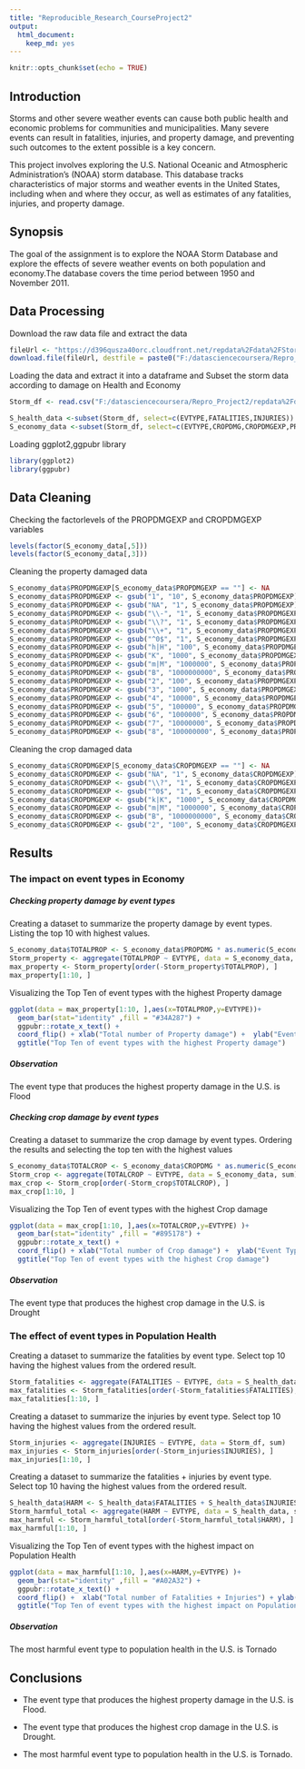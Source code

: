 ```yaml
---
title: "Reproducible_Research_CourseProject2"
output: 
  html_document: 
    keep_md: yes
---
```


```r
knitr::opts_chunk$set(echo = TRUE)
```

## Introduction

  Storms and other severe weather events can cause both public health and economic problems for communities and municipalities. Many severe events can result in fatalities, injuries, and property damage, and preventing such outcomes to the extent possible is a key concern.

This project involves exploring the U.S. National Oceanic and Atmospheric Administration's (NOAA) storm database. This database tracks characteristics of major storms and weather events in the United States, including when and where they occur, as well as estimates of any fatalities, injuries, and property damage.


## Synopsis

  The goal of the assignment is to explore the NOAA Storm Database and explore the effects of severe weather events on both population and economy.The database covers the time period between 1950 and November 2011.

## Data Processing

Download the raw data file and extract the data 

```r
fileUrl <- "https://d396qusza40orc.cloudfront.net/repdata%2Fdata%2FStormData.csv.bz2"
download.file(fileUrl, destfile = paste0("F:/datasciencecoursera/Repro_Project2", '/repdata%2Fdata%2FStormData.csv.bz2'))
```

Loading the data and extract it into a dataframe and Subset the storm data according to damage on Health and Economy

```r
Storm_df <- read.csv("F:/datasciencecoursera/Repro_Project2/repdata%2Fdata%2FStormData.csv.bz2")

S_health_data <-subset(Storm_df, select=c(EVTYPE,FATALITIES,INJURIES))
S_economy_data <-subset(Storm_df, select=c(EVTYPE,CROPDMG,CROPDMGEXP,PROPDMG,PROPDMGEXP))
```

Loading ggplot2,ggpubr library

```r
library(ggplot2)
library(ggpubr)
```

## Data Cleaning

Checking the factorlevels of the PROPDMGEXP and CROPDMGEXP variables

```r
levels(factor(S_economy_data[,5]))
levels(factor(S_economy_data[,3]))
```

Cleaning the property damaged data

```r
S_economy_data$PROPDMGEXP[S_economy_data$PROPDMGEXP == ""] <- NA
S_economy_data$PROPDMGEXP <- gsub("1", "10", S_economy_data$PROPDMGEXP)
S_economy_data$PROPDMGEXP <- gsub("NA", "1", S_economy_data$PROPDMGEXP)
S_economy_data$PROPDMGEXP <- gsub("\\-", "1", S_economy_data$PROPDMGEXP)
S_economy_data$PROPDMGEXP <- gsub("\\?", "1", S_economy_data$PROPDMGEXP)
S_economy_data$PROPDMGEXP <- gsub("\\+", "1", S_economy_data$PROPDMGEXP)
S_economy_data$PROPDMGEXP <- gsub("^0$", "1", S_economy_data$PROPDMGEXP)
S_economy_data$PROPDMGEXP <- gsub("h|H", "100", S_economy_data$PROPDMGEXP)
S_economy_data$PROPDMGEXP <- gsub("K", "1000", S_economy_data$PROPDMGEXP)
S_economy_data$PROPDMGEXP <- gsub("m|M", "1000000", S_economy_data$PROPDMGEXP)
S_economy_data$PROPDMGEXP <- gsub("B", "1000000000", S_economy_data$PROPDMGEXP)
S_economy_data$PROPDMGEXP <- gsub("2", "100", S_economy_data$PROPDMGEXP)
S_economy_data$PROPDMGEXP <- gsub("3", "1000", S_economy_data$PROPDMGEXP)
S_economy_data$PROPDMGEXP <- gsub("4", "10000", S_economy_data$PROPDMGEXP)
S_economy_data$PROPDMGEXP <- gsub("5", "100000", S_economy_data$PROPDMGEXP)
S_economy_data$PROPDMGEXP <- gsub("6", "1000000", S_economy_data$PROPDMGEXP)
S_economy_data$PROPDMGEXP <- gsub("7", "10000000", S_economy_data$PROPDMGEXP)
S_economy_data$PROPDMGEXP <- gsub("8", "100000000", S_economy_data$PROPDMGEXP)
```

 Cleaning the crop damaged data
 
```r
S_economy_data$CROPDMGEXP[S_economy_data$CROPDMGEXP == ""] <- NA
S_economy_data$CROPDMGEXP <- gsub("NA", "1", S_economy_data$CROPDMGEXP)
S_economy_data$CROPDMGEXP <- gsub("\\?", "1", S_economy_data$CROPDMGEXP)
S_economy_data$CROPDMGEXP <- gsub("^0$", "1", S_economy_data$CROPDMGEXP)
S_economy_data$CROPDMGEXP <- gsub("k|K", "1000", S_economy_data$CROPDMGEXP)
S_economy_data$CROPDMGEXP <- gsub("m|M", "1000000", S_economy_data$CROPDMGEXP)
S_economy_data$CROPDMGEXP <- gsub("B", "1000000000", S_economy_data$CROPDMGEXP)
S_economy_data$CROPDMGEXP <- gsub("2", "100", S_economy_data$CROPDMGEXP)
```


## Results

### The impact on event types in Economy

##### Checking property damage by event types
 
Creating a dataset to summarize the property damage by event types.
Listing the top 10 with highest values.

```r
S_economy_data$TOTALPROP <- S_economy_data$PROPDMG * as.numeric(S_economy_data$PROPDMGEXP)
Storm_property <- aggregate(TOTALPROP ~ EVTYPE, data = S_economy_data, sum)
max_property <- Storm_property[order(-Storm_property$TOTALPROP), ]
max_property[1:10, ]
```

Visualizing the Top Ten of event types with the highest Property damage

```r
ggplot(data = max_property[1:10, ],aes(x=TOTALPROP,y=EVTYPE))+
  geom_bar(stat="identity" ,fill = "#34A287") +
  ggpubr::rotate_x_text() +
  coord_flip() + xlab("Total number of Property damage") +  ylab("Event Types") +
  ggtitle("Top Ten of event types with the highest Property damage")
```

##### Observation

The event type that produces the highest property damage in the U.S. is Flood
    
##### Checking crop damage by event types
    
Creating a dataset to summarize the crop damage by event types.
Ordering the results and selecting the top ten with the highest values

```r
S_economy_data$TOTALCROP <- S_economy_data$CROPDMG * as.numeric(S_economy_data$CROPDMGEXP)
Storm_crop <- aggregate(TOTALCROP ~ EVTYPE, data = S_economy_data, sum)
max_crop <- Storm_crop[order(-Storm_crop$TOTALCROP), ]
max_crop[1:10, ]
```

Visualizing the Top Ten of event types with the highest Crop damage

```r
ggplot(data = max_crop[1:10, ],aes(x=TOTALCROP,y=EVTYPE) )+
  geom_bar(stat="identity" ,fill = "#895178") +
  ggpubr::rotate_x_text() +
  coord_flip() + xlab("Total number of Crop damage") +  ylab("Event Types") +
  ggtitle("Top Ten of event types with the highest Crop damage")
```

##### Observation

  The event type that produces the highest crop damage in the U.S. is Drought

### The effect of event types in Population Health

Creating a dataset to summarize the fatalities by event type. 
Select top 10 having the highest values from the ordered result.

```r
Storm_fatalities <- aggregate(FATALITIES ~ EVTYPE, data = S_health_data, sum)
max_fatalities <- Storm_fatalities[order(-Storm_fatalities$FATALITIES), ]
max_fatalities[1:10, ]
```

Creating a dataset to summarize the injuries by event type.
Select top 10 having the highest values from the ordered result.

```r
Storm_injuries <- aggregate(INJURIES ~ EVTYPE, data = Storm_df, sum)
max_injuries <- Storm_injuries[order(-Storm_injuries$INJURIES), ] 
max_injuries[1:10, ]
```


Creating a dataset to summarize the fatalities + injuries by event type. 
Select top 10 having the highest values from the ordered result.

```r
S_health_data$HARM <- S_health_data$FATALITIES + S_health_data$INJURIES
Storm_harmful_total <- aggregate(HARM ~ EVTYPE, data = S_health_data, sum)
max_harmful <- Storm_harmful_total[order(-Storm_harmful_total$HARM), ]
max_harmful[1:10, ]
```

Visualizing the Top Ten of event types with the highest impact on Population Health

```r
ggplot(data = max_harmful[1:10, ],aes(x=HARM,y=EVTYPE) )+
  geom_bar(stat="identity" ,fill = "#A02A32") +
  ggpubr::rotate_x_text() +
  coord_flip() +  xlab("Total number of Fatalities + Injuries") + ylab("Event Types") +
  ggtitle("Top Ten of event types with the highest impact on Population Health")
```

##### Observation

  The most harmful event type to population health in the U.S. is Tornado
    
## Conclusions


  - The event type that produces the highest property damage in the U.S. is Flood.

  - The event type that produces the highest crop damage in the U.S. is Drought.

  - The most harmful event type to population health in the U.S. is Tornado.
  
  


